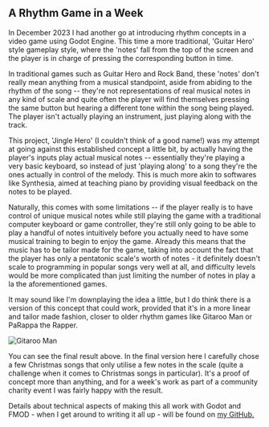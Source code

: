 

<h2 className='text-center'> A Rhythm Game in a Week </h2>

<MyYouTubeEmbed link="https://www.youtube.com/embed/tjGbRya3xdg?si=UJXHLDwQ1cTnGeEt" />

In December 2023 I had another go at introducing rhythm concepts in a video game using Godot Engine. This time a more
traditional, 'Guitar Hero' style gameplay style, where the 'notes' fall from the top of the screen and the player is in charge
of pressing the corresponding button in time.

In traditional games such as Guitar Hero and Rock Band, these 'notes' don't really mean anything from a musical standpoint,
aside from abiding to the rhythm of the song -- they're not representations of real musical notes in any kind of scale and
quite often the player will find themselves pressing the same button but hearing a different tone within the song being played.
The player isn't actually playing an instrument, just playing along with the track.

This project, 'Jingle Hero' (I couldn't think of a good name!) was my attempt at going against this established concept a little
bit, by actually having the player's inputs play actual musical notes -- essentially they're playing a very basic keyboard, so instead
of just 'playing along' to a song they're the ones actually in control of the melody. This is much more akin to softwares like
Synthesia, aimed at teaching piano by providing visual feedback on the notes to be played.

Naturally, this comes with some limitations -- if the player really is to have control of unique musical notes while still
playing the game with a traditional computer keyboard or game controller, they're still only going to be able to play a handful
of notes intuitively before you actually need to have some musical training to begin to enjoy the game. Already this means that
the music has to be tailor made for the game, taking into account the fact that the player has only a pentatonic scale's worth
of notes - it definitely doesn't scale to programming in popular songs very well at all, and difficulty levels would be more
complicated than just limiting the number of notes in play a la the aforementioned games.

It may sound like I'm downplaying the idea a little, but I do think there is a version of this concept that could work, provided
that it's in a more linear and tailor made fashion, closer to older rhythm games like Gitaroo Man or PaRappa the Rapper.

<Image
    src='/gitaroo.jpg'
    alt='Gitaroo Man'
    width={400}
    height={200}
    className="object-fit justify-center mx-auto"
/>

You can see the final result above. In the final version here I carefully chose a few Christmas songs that only utilise a few
notes in the scale (quite a challenge when it comes to Christmas songs in particular). It's a proof of concept more than anything,
and for a week's work as part of a community charity event I was fairly happy with the result.

Details about technical aspects of making this all work with Godot and FMOD  - when I get around to writing it all up - will be found on <a href="https://github.com/ChrisSeadon">my GitHub.</a>